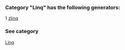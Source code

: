 ### Category "Linq" has the following generators:

   1 [zlinq](/docs/zlinq)

### See category

[Linq](/docs/Categories/Linq)
